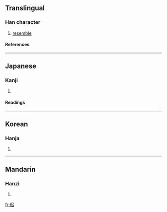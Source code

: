 ==Translingual==
===Han character===
{{Han char|rad=人|as=05|sn=7|four=|canj=人口中口 (ORLR)}}
# [[resemble]]
====References====
{{Han ref|kx=0097.150|dkj=00489|dj=0206.030|hdz=10134.010|uh=4F40|ud=20288}}
----
==Japanese==
===Kanji===
{{ja-kanji|grade=|rs=人05}}
# {{defn|Japanese}} 
====Readings====
{{ja-readings|on=[[し]] (shi), [[じ]] (ji)|kun=[[ひる]] (hiru)}}
----
==Korean==
===Hanja===
{{ko-hanja|hangeul=사|rv=sa|mr=sa}}
# {{defn|Korean}}
----
==Mandarin==
===Hanzi===
{{cmn-hanzi|pin=[[sì]] (si4)|wg=ssu<sup>4</sup>}}
# {{defn|Mandarin}}

[[fr:佀]]